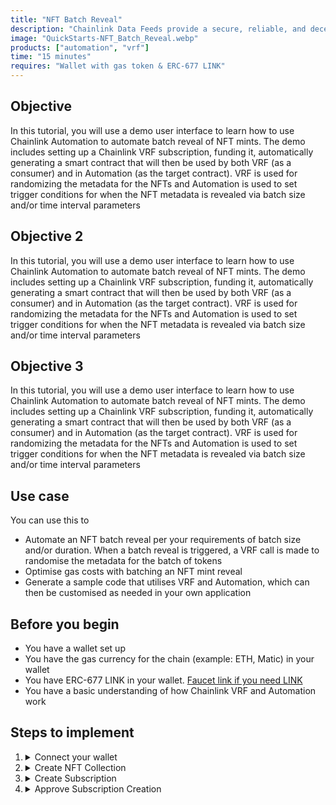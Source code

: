 ```yaml
---
title: "NFT Batch Reveal"
description: "Chainlink Data Feeds provide a secure, reliable, and decentralized source of off-chain data to power unique smart contract use cases for DeFi and beyond."
image: "QuickStarts-NFT_Batch_Reveal.webp"
products: ["automation", "vrf"]
time: "15 minutes"
requires: "Wallet with gas token & ERC-677 LINK"
---
```


## Objective

In this tutorial, you will use a demo user interface to learn how to use Chainlink Automation to automate batch reveal of NFT mints. The demo includes setting up a Chainlink VRF subscription, funding it, automatically generating a smart contract that will then be used by both VRF (as a consumer) and in Automation (as the target contract). VRF is used for randomizing the metadata for the NFTs and Automation is used to set trigger conditions for when the NFT metadata is revealed via batch size and/or time interval parameters

## Objective 2

In this tutorial, you will use a demo user interface to learn how to use Chainlink Automation to automate batch reveal of NFT mints. The demo includes setting up a Chainlink VRF subscription, funding it, automatically generating a smart contract that will then be used by both VRF (as a consumer) and in Automation (as the target contract). VRF is used for randomizing the metadata for the NFTs and Automation is used to set trigger conditions for when the NFT metadata is revealed via batch size and/or time interval parameters


## Objective 3

In this tutorial, you will use a demo user interface to learn how to use Chainlink Automation to automate batch reveal of NFT mints. The demo includes setting up a Chainlink VRF subscription, funding it, automatically generating a smart contract that will then be used by both VRF (as a consumer) and in Automation (as the target contract). VRF is used for randomizing the metadata for the NFTs and Automation is used to set trigger conditions for when the NFT metadata is revealed via batch size and/or time interval parameters

## Use case

You can use this to

- Automate an NFT batch reveal per your requirements of batch size and/or duration. When a batch reveal is triggered, a VRF call is made to randomise the metadata for the batch of tokens
- Optimise gas costs with batching an NFT mint reveal
- Generate a sample code that utilises VRF and Automation, which can then be customised as needed in your own application

## Before you begin

- You have a wallet set up
- You have the gas currency for the chain (example: ETH, Matic) in your wallet
- You have ERC-677 LINK in your wallet. [Faucet link if you need LINK](https://faucets.chain.link/)
- You have a basic understanding of how Chainlink VRF and Automation work

## Steps to implement

<ol class="steps">
  <li>
    <details>
      <summary>Connect your wallet</summary>
      <p>LOREM IPSUM LOREM IPSUM LOREM IPSUM LOREM IPSUM LOREM IPSUM LOREM IPSUM LOREM IPSUM LOREM IPSUM LOREM IPSUM LOREM IPSUM LOREM IPSUM LOREM IPSUM LOREM IPSUM LOREM IPSUM LOREM IPSUM LOREM IPSUM LOREM IPSUM LOREM IPSUM</p>
      <p>LOREM IPSUM LOREM IPSUM LOREM IPSUM LOREM IPSUM LOREM IPSUM LOREM IPSUM LOREM IPSUM LOREM IPSUM LOREM IPSUM LOREM IPSUM LOREM IPSUM LOREM IPSUM LOREM IPSUM LOREM IPSUM LOREM IPSUM LOREM IPSUM LOREM IPSUM LOREM IPSUM</p>
      <p>LOREM IPSUM LOREM IPSUM LOREM IPSUM LOREM IPSUM LOREM IPSUM LOREM IPSUM LOREM IPSUM LOREM IPSUM LOREM IPSUM LOREM IPSUM LOREM IPSUM LOREM IPSUM LOREM IPSUM LOREM IPSUM LOREM IPSUM LOREM IPSUM LOREM IPSUM LOREM IPSUM</p>
      <p>LOREM IPSUM LOREM IPSUM LOREM IPSUM LOREM IPSUM LOREM IPSUM LOREM IPSUM LOREM IPSUM LOREM IPSUM LOREM IPSUM LOREM IPSUM LOREM IPSUM LOREM IPSUM LOREM IPSUM LOREM IPSUM LOREM IPSUM LOREM IPSUM LOREM IPSUM LOREM IPSUM</p>
      <p>LOREM IPSUM LOREM IPSUM LOREM IPSUM LOREM IPSUM LOREM IPSUM LOREM IPSUM LOREM IPSUM LOREM IPSUM LOREM IPSUM LOREM IPSUM LOREM IPSUM LOREM IPSUM LOREM IPSUM LOREM IPSUM LOREM IPSUM LOREM IPSUM LOREM IPSUM LOREM IPSUM</p>
      <p>LOREM IPSUM LOREM IPSUM LOREM IPSUM LOREM IPSUM LOREM IPSUM LOREM IPSUM LOREM IPSUM LOREM IPSUM LOREM IPSUM LOREM IPSUM LOREM IPSUM LOREM IPSUM LOREM IPSUM LOREM IPSUM LOREM IPSUM LOREM IPSUM LOREM IPSUM LOREM IPSUM</p>
    </details>
  </li>
  <li>
    <details>
      <summary>Create NFT Collection</summary>
      <p>You should see a message with your deployed contract that automatically incorporates the VRF and Automation interfaces.</p>
    </details>
  </li>
  <li>
    <details>
      <summary>Create Subscription</summary>
      <p>TEXT HERE</p>
    </details>
  </li>
  <li>
    <details>
      <summary>Approve Subscription Creation</summary>
      <p>TEXT HERE</p>
    </details>
  </li>
</ol>
